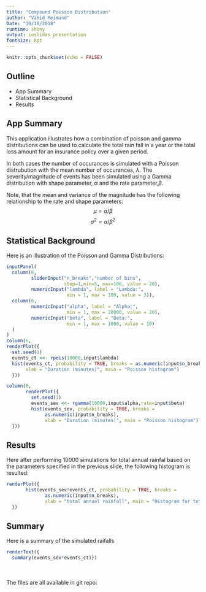 ```yaml
---
title: "Compound Poisson Distribution"
author: "Vahid Meimand"
Date: "10/18/2018"
runtime: shiny
output: ioslides_presentation
fontsize: 8pt
---
```


```r
knitr::opts_chunk$set(echo = FALSE)
```

## Outline

- App Summary
- Statistical Background
- Results

## App Summary
This application illustrates how a combination of poisson and gamma distributions can be used to calculate the total rain fall in a year or the total loss amount for an insurance policy over a given period.

In both cases the number of occurances is simulated with a Poisson distrubution with the mean number of occurances, $\lambda$.  The severity/magnitude of events has been simulated using a Gamma distribution with shape parameter, $\alpha$ and the rate parameter,$\beta$.

Note, that the mean and variance of the magnitude has the following relationship to the rate and shape parameters: $$\mu = \alpha / \beta$$$$\sigma^2 = \alpha / \beta^2$$



## Statistical Background
Here is an illustration of the Poisson and Gamma Distributions:
```r
inputPanel(
  column(6,
         sliderInput("n_breaks","number of bins", 
                     step=1,min=5, max=100, value = 20),
         numericInput("lambda", label = "Lambda:",
                      min = 1, max = 100, value = 3)),
  column(6,
         numericInput("alpha", label = "Alpha:",
                      min = 1, max = 20000, value = 20),
         numericInput("beta", label = "Beta:",
                      min = 1, max = 1000, value = 10)
  )
)
column(6,
renderPlot({
  set.seed(1)
  events_ct <<- rpois(10000,input$lambda)
  hist(events_ct, probability = TRUE, breaks = as.numeric(input$n_breaks), 
       xlab = "Duration (minutes)", main = "Poisson histogram")
  }))

column(6,
       renderPlot({
         set.seed(1)
         events_sev <<- rgamma(10000,input$alpha,rate=input$beta)
         hist(events_sev, probability = TRUE, breaks =
              as.numeric(input$n_breaks), 
              xlab = "Duration (minutes)", main = "Poisson histogram")
  }))
```



## Results
Here after performing 10000 simulations for total annual rainfal based on the parameters specified in the previous slide, the following histogram is resulted:
```r
renderPlot({
       hist(events_sev*events_ct, probability = TRUE, breaks =
              as.numeric(input$n_breaks), 
              xlab = "total annual rainfall", main = "Histogram for total annual rainfall for 10000 simlations")
  })
```

## Summary
Here is a summary of the simulated raifalls
```r
renderText({
  summary(events_sev*events_ct)})
```


<br><br>
The files are all available in git repo:

